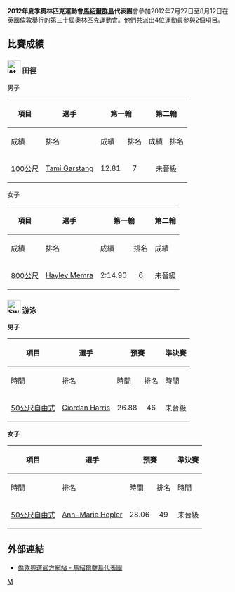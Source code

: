 {{noteTA|G1=Sports}}
{{Infobox Country Olympics
|games= 2012年夏季
|NOC= MHL
|competitors= 4
|sports= 2
|flagcaption= 
|flagbearer= Haley Nemra
}}

'''2012年夏季奧林匹克運動會[[馬紹爾群島|馬紹爾群島]]代表團'''會參加2012年7月27日至8月12日在[[英國|英國]][[倫敦|倫敦]]舉行的[[2012年夏季奧林匹克運動會|第三十屆奧林匹克運動會]]。他們共派出4位運動員參與2個項目。

== 比賽成績 ==
=== [[File:Athletics_pictogram.svg|30px]] 田徑 ===
{{main|2012年夏季奧林匹克運動會田徑比賽}}

;男子
{| class="wikitable" style="font-size:90%"
|-
!rowspan="2"|項目
!rowspan="2"|選手
!colspan="2"|第一輪
!colspan="2"|第二輪
!colspan="2"|準決賽
!colspan="2"|決賽
|-style="font-size:95%"
!成績
!排名
!成績
!排名
!成績
!排名
!成績
!排名
|-
|[[2012年夏季奧林匹克運動會田徑比賽－男子100公尺|100公尺]]
|[[Tami_Garstang|Tami Garstang]]
|align=center|12.81
|align=center|7
|colspan=6 bgcolor=F4C2C2 align=center|未晉級
|}
;女子
{| class="wikitable" style="font-size:90%"
|-
!rowspan="2"|項目
!rowspan="2"|選手
!colspan="2"|第一輪
!colspan="2"|第二輪
!colspan="2"|決賽
|-style="font-size:95%"
!成績
!排名
!成績
!排名
!成績
!排名
|-
|[[2012年夏季奧林匹克運動會田徑比賽－女子800公尺|800公尺]]
|[[Hayley_Memra|Hayley Memra]]
|align=center|2:14.90
|align=center|6
|colspan=4 bgcolor=F4C2C2 align=center|未晉級
|}

=== [[File:Swimming_pictogram.svg|30px]] 游泳 ===
{{main|2012年夏季奧林匹克運動會游泳比賽}}

'''男子'''
{| class="wikitable" style="font-size:90%"
|-
!rowspan="2"|項目
!rowspan="2"|選手
!colspan="2"|預賽
!colspan="2"|準決賽
!colspan="2"|決賽
|-
!時間
!排名
!時間
!排名
!時間
!排名
|-
|[[2012年夏季奧林匹克運動會男子50米自由泳比賽|50公尺自由式]]
|[[Giordan_Harris|Giordan Harris]]
|align=center|26.88
|align=center|46
|colspan=4 bgcolor=F4C2C2 align=center|未晉級
|}
'''女子'''
{| class="wikitable" style="font-size:90%"
|-
!rowspan="2"|項目
!rowspan="2"|選手
!colspan="2"|預賽
!colspan="2"|準決賽
!colspan="2"|決賽
|-
!時間
!排名
!時間
!排名
!時間
!排名
|-
|[[2012年夏季奧林匹克運動會女子50米自由泳比賽|50公尺自由式]]
|[[Ann-Marie_Hepler|Ann-Marie Hepler]]
|align=center|28.06
|align=center|49
|colspan=4 bgcolor=F4C2C2 align=center|未晉級
|}

== 外部連結 ==
* [https://web.archive.org/web/20120817151515/http://www.london2012.com/country/marshall-islands/ 倫敦奧運官方網站 - 馬紹爾群島代表團] {{En}}

{{Nations at the 2012 Summer Olympics}}

[[Category:2012年夏季奧林匹克運動會代表團|M]]